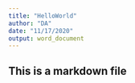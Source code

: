 ```yaml
---
title: "HelloWorld"
author: "DA"
date: "11/17/2020"
output: word_document
---
```


## This is a markdown file